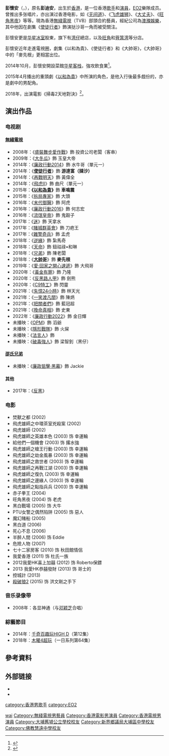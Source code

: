 {{藝人
| 类型 = 男艺人
| 图片 = 
| 原名 = 彭迪安（Pang Tik On）
| 羅馬拼音 = Pang Wai On
| 英文名 = Eddie Pang
| 暱稱 = 撻沙哥
| 国籍 = {{CNHK}}
| 民族 = 
| 配偶 = 
| 出生日期 = {{birth_date_and_age|1978|4|12}} <ref>{{cite news|url=http://orientaldaily.on.cc/cnt/entertainment/20150414/00282_056.html|title=朱慧敏暗賀彭懷安生日|newspaper=[[東方日報|東方日報]]|date=2015-04-14|accessdate=2017-08-07|archive-date=2015-04-18|archive-url=https://web.archive.org/web/20150418062129/http://orientaldaily.on.cc/cnt/entertainment/20150414/00282_056.html|dead-url=no}}</ref>
| 出生地點 = {{BHKG}}
| 逝世日期 = 
| 逝世地點 = 
| 語言 = 粵語、英語、國語
| 教育程度 = 中五
| 母校 = 大埔舊墟公立學校<br>[[新界鄉議局大埔區中學|新界鄉議局大埔區中學]]<br>[[佛教慧遠中學|佛教慧遠中學]]
| 配偶 ={{marriage|鄭佩儀（Ivy）|2020}}
| 官方網站 = 
| imdb = 6639259
| 音樂類型 =
| 唱片公司 = [[澳滌娛樂|澳滌娛樂]]
| 經紀公司 = [[電視廣播有限公司|无线电视]]（部頭合約）(2008年至今)
| 職業 = [[歌手|歌手]]、[[演員|演員]]
| 演奏樂器 =
| 出道日期 = 1999年
| 活躍年代 = 2002年至今
| 相关团体 = [[EO2|EO2]]
}}

'''彭懷安'''（{{lang-en|Eddie Pang Wai On}}，{{bd|1978年|4月12日|||P彭}}），原名'''彭迪安'''，出生於[[香港|香港]]，是一位香港[[歌手|歌手]]和[[演員|演員]]，[[EO2|EO2]]樂隊成员。曾推出多张唱片，亦出演过香港电影，如《[[无间道|无间道]]》、《[[飞虎雄狮|飞虎雄狮]]》、《[[大丈夫|大丈夫]]》、《[[旺角黑夜|旺角黑夜]]》等等。現為香港[[無綫電視|無綫電視]]（TVB）部頭合約藝員，經紀公司為[[澳滌娛樂|澳滌娛樂]]，其中他因在劇集《[[使徒行者|使徒行者]]》飾演挞沙哥一角而被受關注。

彭懷安更是[[华星冰室|华星冰室]]股東，旗下有[[湾仔|湾仔]]總店，以及[[旺角|旺角]]和[[筲箕湾|筲箕湾]]等分店。

彭懷安近年走進電視圈，劇集《以和為貴》、《使徒行者》和《大帥哥》，《大帥哥》中的「麥先根」更相當出位。

2014年10月，彭懷安開設菜館[[华星客栈|华星客栈]]，強攻飲食業<ref>{{cite  web|url=http://www.ihktv.com/next-1283-eddie.html|title=跟「撻沙哥」彭懷安開菜館 朱慧敏揸數做老闆娘|publisher=HKChannel|date=2014-10-09|accessdate=2014-11-18|archive-date=2017-09-01|archive-url=https://web.archive.org/web/20170901111749/http://www.ihktv.com/next-1283-eddie.html|dead-url=no}}</ref>。

2015年4月播出的重頭劇《[[以和為貴|以和為貴]]》中所演的角色，是他入行後最多戲份的，亦是劇中的男配角。

2018年，出演電影《掃毒2天地對決》<ref>{{Cite web |url=https://bka.mpweekly.com/focus/20180725-124261 |title=【條腰瘀哂】彭懷安俾古天樂吊住嚟打 |access-date=2018-07-25 |archive-date=2018-07-25 |archive-url=https://web.archive.org/web/20180725153340/https://bka.mpweekly.com/focus/20180725-124261 |dead-url=no }}</ref>。

==演出作品==
===电视剧===
====[[無綫電視|無綫電視]]====
*2008年：《[[盛裝舞步愛作戰|盛裝舞步愛作戰]]》飾 投資公司老闆（客串）
*2009年：《[[大冬瓜_(電視劇)|大冬瓜]]》飾 玉皇大帝
*2014年：《[[廉政行動2014|廉政行動2014]]》飾 水牛哥（單元一）
*2014年：《'''[[使徒行者|使徒行者]]'''》飾 '''游達富（撻沙）'''
*2014年：《[[再戰明天|再戰明天]]》飾 黃偉全
*2014年：《[[飛虎II|飛虎II]]》飾 曲尺（單元一）
*2015年：'''《[[以和為貴|以和為貴]]》'''飾 '''車鳴震'''
*2015年：《[[拆局專家|拆局專家]]》飾 大頭
*2016年：《[[末代御醫|末代御醫]]》飾 阿虎
*2016年：《[[廉政行動2016|廉政行動2016]]》飾 何志宏
*2016年：《[[流氓皇帝_(2016年電視劇)|流氓皇帝]]》飾 鬼穀子
*2017年：《[[迷_(無綫電視劇)|迷]]》飾 天拿水
*2017年：《[[賭城群英會|賭城群英會]]》飾 刀疤王
*2017年：《[[雜警奇兵|雜警奇兵]]》飾 孟虎
*2018年：《[[逆緣|逆緣]]》飾 紮馬奇
*2018年：《[[天命_(無綫電視劇)|天命]]》飾 鈕祜祿•和琳
*2018年：《[[兄弟_(無綫電視劇)|兄弟]]》飾 陳老闆
*2018年：《'''[[大帥哥|大帥哥]]'''》飾 '''麥先根'''
*2019年：《[[愛·回家之開心速遞|愛·回家之開心速遞]]》飾 大飛哥
*2020年：《[[黃金有罪|黃金有罪]]》飾 乃隆
*2020年：《[[反黑路人甲|反黑路人甲]]》飾 劍熊
*2020年：《[[C9特工|C9特工]]》飾 閃靈
*2021年：《[[失憶24小時|失憶24小時]]》飾 林天光
*2021年：《[[一笑渡凡間|一笑渡凡間]]》飾 陳炳
*2021年：《[[把關者們|把關者們]]》飾 藍冠超
*2021年：《[[換命真相|換命真相]]》飾 史東
*2022年：《[[廉政行動2022|廉政行動2022]]》飾 金日輝
*未播映：《[[OPM_(無綫電視劇)|OPM]]》飾 滔爺
*未播映：《[[隱形戰隊|隱形戰隊]]》飾 火屎
*未播映：《[[法言人_(無綫電視劇)|法言人]]》飾
*未播映：《[[破毒強人|破毒強人]]》飾 梁智釗（黑仔）

====[[邵氏兄弟|邵氏兄弟]]====
*未播映：《[[廉政狙擊·黑幕|廉政狙擊·黑幕]]》飾 Jackie

====其他====
*2017年：《[[反黑|反黑]]》

===电影===
*焚獸之都 (2002)	 	 
*飛虎雄師之中環茶室兇殺案 (2002)	 	 
*飛虎雄師 (2002)	 	  	 
*飛虎雄師之英雄本色 (2003) 饰 幸運輪	
*給他們一個機會 (2003) 饰 撂水強	
*飛虎雄師之槍王行動 (2003) 饰 幸運輪	
*飛虎雄師之劫金風暴 (2003) 饰 幸運輪	
*飛虎雄師之救世者 (2003) 饰 幸運輪	
*飛虎雄師之再戰江湖 (2003) 饰 幸運輪	
*飛虎雄師之復仇 (2003) 饰 幸運輪	
*飛虎雄師之邊緣人 (2003) 饰 幸運輪	
*飛虎雄師之點指兵兵 (2003) 饰 幸運輪	
*赤子拳王 (2004)	 	 
*旺角黑夜 (2004) 饰 老虎	 	 
*黑白戰場 (2005) 饰 大牛	
*PTU女警之偶然陷阱 (2005) 饰 惡人		 
*魔幻賭船 (2005)	 	 
*黑白道 (2006)	 	 
*死心不息 (2006)	 	 
*半醉人間 (2006) 饰 Eddie		 
*危險人物 (2007)	 	  	 
*七十二家房客 (2010) 饰 秋田館情侶	
*我愛香港 (2011) 饰 杜氏一族	
*2012我愛HK喜上加囍 (2012) 饰 Roberto保鏢	
*2013 我愛HK恭囍發財 (2013) 饰 哥士的	
*控城計 (2013)
*[[殺破狼2|殺破狼2]] (2015) 饰 洪文剛之手下

===音乐录像带===
*2008年：各显神通（与[[邓颖芝|邓颖芝]]合唱）

===綜藝節目===
*2014年：[[千奇百趣玩HIGH_D|千奇百趣玩HIGH D]]（第12集）
*2018年：[[木曜4超玩|木曜4超玩]]（一日系列第64集）

==參考資料==
{{reflist|2}}

==外部链接==
*{{sinaweibo|eo2eddie}}
*{{hkmdb name|15212}}
{{DEFAULTSORT:pang}}

[[Category:彭姓|wai]]
[[category:香港男歌手|category:香港男歌手]]
[[Category:無綫電視男藝員|Category:無綫電視男藝員]]
[[Category:香港電影男演員|Category:香港電影男演員]]
[[Category:香港電視男演員|Category:香港電視男演員]]
[[Category:大埔舊墟公立學校校友|Category:大埔舊墟公立學校校友]]
[[Category:新界鄉議局大埔區中學校友|Category:新界鄉議局大埔區中學校友]]
[[Category:佛教慧遠中學校友|Category:佛教慧遠中學校友]]
[[category:EO2|category:EO2]]